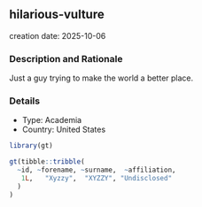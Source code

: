 
## hilarious-vulture
creation date: 2025-10-06


### Description and Rationale

Just a guy trying to make the world a better place.

### Details

* Type: Academia
* Country: United States

```r
library(gt)

gt(tibble::tribble(
  ~id, ~forename, ~surname,  ~affiliation,
   1L,   "Xyzzy",  "XYZZY", "Undisclosed"
  )
)
```
